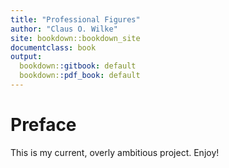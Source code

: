 ```yaml
---
title: "Professional Figures"
author: "Claus O. Wilke"
site: bookdown::bookdown_site
documentclass: book
output:
  bookdown::gitbook: default
  bookdown::pdf_book: default
---
```


# Preface

This is my current, overly ambitious project. Enjoy!
